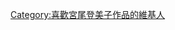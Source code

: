 {{Userbox
  |border-c = #000000
  |border-s = 1
  |id-w      =50
  |id-c     = #cc0000
  |id-s     = 12
  |id-fc    = #ffffff
  |info-c   = #ffffff
  |info-s   = 10
  |info-fc  = #000000
  |id       = {{lang|ja|宮尾<br>登美子}}
  |info     = 這個用戶喜歡'''[[宮尾登美子]]'''的作品。
}}[[Category:喜歡宮尾登美子作品的維基人]]